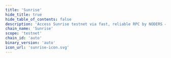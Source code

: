 ```yaml
---
title: 'Sunrise'
hide_title: true
hide_table_of_contents: false
description: 'Access Sunrise testnet via fast, reliable RPC by NODERS — no limits, Omnichain-ready, and built for scalable Web3'
chain_name: 'Sunrise'
scope: 'testnet'
chain_id: 'auto'
binary_version: 'auto'
icon_url: 'sunrise-icon.svg'
---
```



<ChainLayout>
  <ChainHero
    name="Sunrise"
    iconUrl="img/sunrise-icon.svg"
    bgColor="#EDBC64"
    scope="testnet"
    chainId="auto"
    nodeVersion="auto"
    token=""
    stakeUrl=""
    restakeUrl=""
    websiteUrl="https://sunriselayer.io/"
    githubUrl="https://github.com/sunriselayer/sunrise"
    xUrl="https://twitter.com/SunriseLayer"
    discordUrl="https://discord.gg/sunrise"
  />

  <ProductLinks
    appUrl=""
    appImageUrl="img/products/"
    explorerUrl=""
    explorerImageUrl="img/products/"
    faucetUrl=""
  />

  <ToolsGrid
    chainName="sunrise"
    scope="testnet"
    showInstall={true}
    showUpgrade={true}
    showGenesis={true}
    showCli={true}
    showEndpoints={true}
    showStateSync={true}
    showSnapshot={true}
    showMonitoring={true}
    showLivePeers={true}
    showSeed={true}
    showAddressBook={true}
    showExplorersList={true}
    showPublicEndpoints={false}
    showUsefulTools={true}
    showUpgradeWatcher={false}
  />

</ChainLayout>
